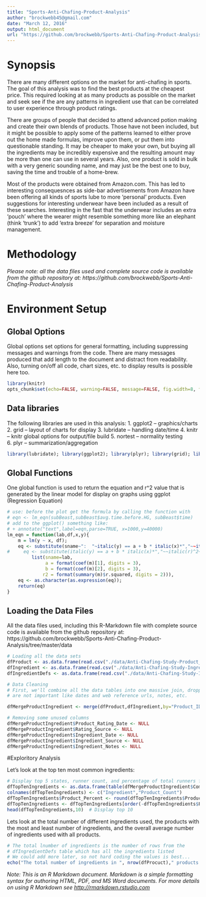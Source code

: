 ```yaml
---
title: "Sports-Anti-Chafing-Product-Analysis"
author: "brockwebb45@gmail.com"
date: "March 12, 2016"
output: html_document
url: "https://github.com/brockwebb/Sports-Anti-Chafing-Product-Analysis"
---
```


# Synopsis
There are many different options on the market for anti-chafing in sports. The goal of this analysis was to find the best products at the cheapest price. This required looking at as many products as possible on the market and seek see if the are any patterns in ingredient use that can be correlated to user experience through product ratings. 

There are groups of people that decided to attend advanced potion making and create their own blends of products. Those have not been included, but it might be possible to apply some of the patterns learned to either prove out the home made formulas, improve upon them, or put them into questionable standing. It may be cheaper to make your own, but buying all the ingredients may be incredibly expensive and the resulting amount may be more than one can use in several years. Also, one product is sold in bulk with a very generic sounding name, and may just be the best one to buy, saving the time and trouble of a home-brew. 

Most of the products were obtained from Amazon.com. This has led to interesting consequesnces as side-bar advertisements from Amazon have been offering all kinds of sports lube to more 'personal' products. Even suggestions for interesting underwear have been included as a result of these searches. Interesting in the fast that the underwear includes an extra 'pouch' where the wearer might resemble something more like an elephant (think 'trunk') to add 'extra breeze' for separation and moisture management.


# Methodology
*Please note: all the data files used and complete source code is available from the github repository at: https://github.com/brockwebb/Sports-Anti-Chafing-Product-Analysis*



# Environment Setup
## Global Options
Global options set options for general formatting, including suppressing messages and warnings from the code. There are many messages produced that add length to the document and distract from readability. Also, turning on/off all code, chart sizes, etc. to display results is possible here too. 

```r
library(knitr)
opts_chunk$set(echo=FALSE, warning=FALSE, message=FALSE, fig.width=8, fig.height=6)
```

## Data libraries
The following libraries are used in this analysis:
1. ggplot2 -- graphics/charts
2. grid -- layout of charts for display
3. lubridate -- handling date/time
4. knitr -- knitr global options for output/file build
5. nortest -- normality testing  
6. plyr -- summarization/aggregation 
```r
library(lubridate); library(ggplot2); library(plyr); library(grid); library(nortest)
```

## Global Functions
One global function is used to return the equation and r^2 value that is generated by the linear model for display on graphs using ggplot (Regression Equation)
```r
# use: before the plot get the formula by calling the function with 
# eqn <- lm_eqn(subBeast,subBeast$avg.time.before.HG, subBeast$time)
# add to the ggplot() something like: 
# + annotate("text",label=eqn,parse=TRUE, x=1000,y=40000)
lm_eqn = function(lab,df,x,y){
    m = lm(y ~ x, df);
    eq <- substitute(sname~":  "~italic(y) == a + b * italic(x)*","~~italic(r)^2~"="~r2, 
#     eq <- substitute(italic(y) == a + b * italic(x)*","~~italic(r)^2~"="~r2, 
         list(sname=lab,
              a = format(coef(m)[1], digits = 3), 
              b = format(coef(m)[2], digits = 3), 
             r2 = format(summary(m)$r.squared, digits = 2))),
    eq <- as.character(as.expression(eq));     
    return(eq)
}
```

## Loading the Data Files
All the data files used, including this R-Markdown file with complete source code is available from the github repository at: https://github.com/brockwebb/Sports-Anti-Chafing-Product-Analysis/tree/master/data

```r
# Loading all the data sets
dfProduct <- as.data.frame(read.csv("./data/Anti-Chafing-Study-Product_Rating.csv"),strip.white=TRUE, header=TRUE)
dfIngredient <- as.data.frame(read.csv("./data/Anti-Chafing-Study-Ingredients.csv"),strip.white=TRUE, header=TRUE)
dfIngredientDefs <- as.data.frame(read.csv("./data/Anti-Chafing-Study-Ingredient_Defs.csv"),strip.white=TRUE, header=TRUE)

# Data Cleaning
# First, we'll combine all the data tables into one massive join, dropping off things that
# are not important like dates and web reference urls, notes, etc.

dfMergeProductIngredient <- merge(dfProduct,dfIngredient,by="Product_ID", all.x=TRUE)

# Removing some unused columns 
dfMergeProductIngredient$Product_Rating_Date <- NULL
dfMergeProductIngredient$Rating_Source <- NULL
dfMergeProductIngredient$Ingredient_Date <- NULL
dfMergeProductIngredient$Ingredient_Source <- NULL
dfMergeProductIngredient$Ingredient_Notes <- NULL
```

#Exploritory Analysis

Let's look at the top ten most common ingredients:
```r
# Display top 5 states, runner count, and percentage of total runners from each
dfTopTenIngredients <- as.data.frame(table(dfMergeProductIngredient$Common_Ingredient_Name))
colnames(dfTopTenIngredients) <- c("Ingredient","Product_Count")
dfTopTenIngredients$Product_Percent <- round(dfTopTenIngredients$Product_Count/nrow(dfProduct) * 100, digits=1)
dfTopTenIngredients <- dfTopTenIngredients[order(-dfTopTenIngredients$Product_Count),]
head(dfTopTenIngredients,10)  # Display top 10
```

Lets look at the total number of different ingredients used, the products with the most and least number of ingredients, and the overall average number of ingredients used with all products.

```r
# The total lnumber of ingredients is the number of rows from the 
# dfIngredientDefs table which has all the ingredients listed
# We could add more later, so not hard coding the values is best...
echo("The total number of ingredients in ", nrow(dfProcuct)," products is: ",nrow(dfIngredientDefs))

```



*Note: This is an R Markdown document. Markdown is a simple formatting syntax for authoring HTML, PDF, and MS Word documents. For more details on using R Markdown see <http://rmarkdown.rstudio.com>*
     